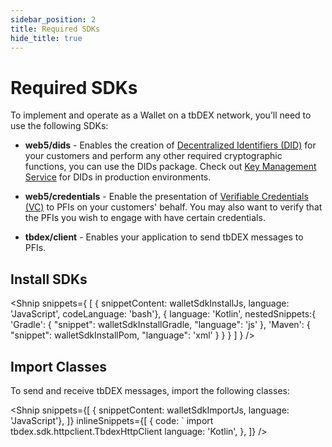 ```yaml
---
sidebar_position: 2
title: Required SDKs
hide_title: true
---
```



<LanguageSwitcher languages="JavaScript, Kotlin" />

# Required SDKs

To implement and operate as a Wallet on a tbDEX network, you’ll need to use the following SDKs:


* **web5/dids** - Enables the creation of [Decentralized Identifiers (DID)](/docs/web5/learn/decentralized-identifiers) for your customers and perform any other required cryptographic functions, you can use the DIDs package. Check out [Key Management Service](/docs/web5/build/decentralized-identifiers/key-management) for DIDs in production environments.

* **web5/credentials** - Enable the presentation of [Verifiable Credentials (VC)](/docs/web5/learn/verifiable-credentials) to PFIs on your customers' behalf. You may also want to verify that the PFIs you wish to engage with have certain credentials.

* **tbdex/client** - Enables your application to send tbDEX messages to PFIs.

## Install SDKs

<Shnip snippets={
  [
    { snippetContent: walletSdkInstallJs, language: 'JavaScript', codeLanguage: 'bash'},
    {
      language: 'Kotlin',
      nestedSnippets:{
          'Gradle': {
            "snippet": walletSdkInstallGradle,
            "language": 'js'
          },
          'Maven': {
            "snippet": walletSdkInstallPom,
            "language": 'xml'
          }
        }
    }
  ]
} />

## Import Classes

To send and receive tbDEX messages, import the following classes:

<Shnip snippets={[
    { snippetContent: walletSdkImportJs, language: 'JavaScript'},
  ]}
  inlineSnippets={[
    {
      code: `  import tbdex.sdk.httpclient.TbdexHttpClient
      language: 'Kotlin',
    },
  ]}
  />